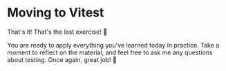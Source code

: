 # Moving to Vitest

<EpicVideo url="https://www.epicweb.dev/workshops/testing-fundamentals/moving-to-vitest/vitest-review" />

That's it! That's the last exercise! :tada:

You are ready to apply everything you've learned today in practice. Take a moment to reflect on the material, and feel free to ask me any questions about testing. Once again, great job! :clap:
